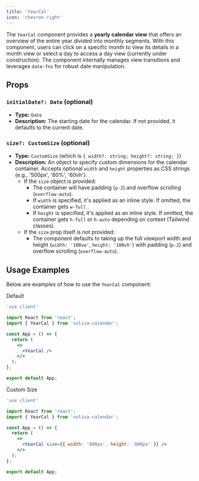```yaml
---
title: 'YearCal'
icon: 'chevron-right'
---
```



The `YearCal` component provides a **yearly calendar view** that offers an overview of the entire year divided into monthly segments. With this component, users can click on a specific month to view its details in a month view or select a day to access a day view (currently under construction). The component internally manages view transitions and leverages `date-fns` for robust date manipulation.

## Props

### `initialDate?: Date` (optional)

- **Type:** `Date`
- **Description:** The starting date for the calendar. If not provided, it defaults to the current date.

### `size?: CustomSize` (optional)

- **Type:** `CustomSize` (which is `{ width?: string; height?: string; }`) 
- **Description:** An object to specify custom dimensions for the calendar container. Accepts optional `width` and `height` properties as CSS strings (e.g., '500px', '80%', '60vh').
  - If the `size` object is provided:
    - The container will have padding (`p-2`) and overflow scrolling (`overflow-auto`).
    - If `width` is specified, it's applied as an inline style. If omitted, the container gets `w-full` .
    - If `height` is specified, it's applied as an inline style. If omitted, the container gets `h-full` or `h-auto` depending on context (Tailwind classes).
  - If the `size` prop itself is *not* provided:
    - The component defaults to taking up the full viewport width and height (`width: '100vw'`, `height: '100vh'`) with padding (`p-2`) and overflow scrolling (`overflow-auto`).


## Usage Examples

Below are examples of how to use the `YearCal` component:


Default
```jsx
'use client'

import React from 'react';
import { YearCal } from 'solisa-calendar';

const App = () => {
  return (
    <>
      <YearCal />
    </>
  );
};

export default App;
```

Custom Size
```jsx
'use client'

import React from 'react';
import { YearCal } from 'solisa-calendar';

const App = () => {
  return (
    <>
      <YearCal size={{ width: '800px', height: '800px' }} />
    </>
  );
};

export default App;
```
